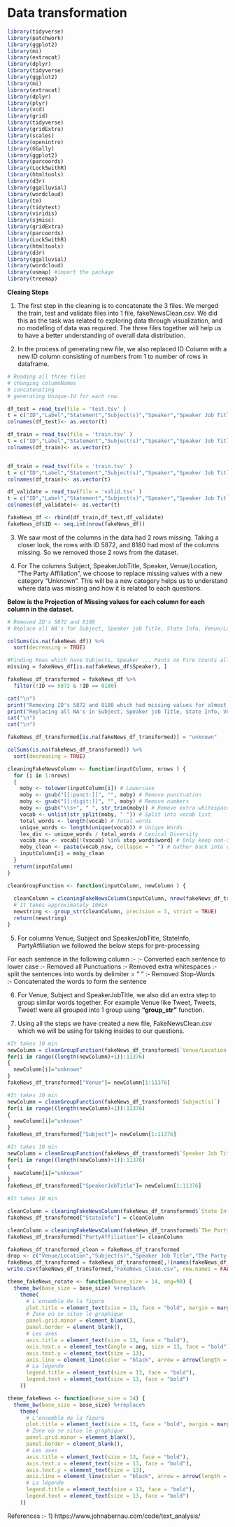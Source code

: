# Data transformation

```r
library(tidyverse)
library(patchwork)
library(ggplot2)
library(mi)
library(extracat)
library(dplyr)
library(tidyverse)
library(ggplot2)
library(mi)
library(extracat)
library(dplyr)
library(plyr)
library(vcd)
library(grid)
library(tidyverse)
library(gridExtra)
library(scales)
library(openintro)
library(GGally)
library(ggplot2)
library(parcoords)
library(Lock5withR)
library(htmltools)
library(d3r)
library(ggalluvial)
library(wordcloud)
library(tm)
library(tidytext)
library(viridis)
library(sjmisc)
library(gridExtra)
library(parcoords)
library(Lock5withR)
library(htmltools)
library(d3r)
library(ggalluvial)
library(wordcloud)
library(usmap) #import the package
library(treemap)
```

**Cleaing Steps**

1) The first step in the cleaning is to concatenate the 3 files. We merged the train, test and validate files into 1 file, fakeNewsClean.csv. We did this as the task was related to exploring data through visualization, and no modelling of data was required. The three files together will help us to have a better understanding of overall data distribution.

2) In the process of generating new file, we also replaced ID Column with a new ID column consisting of numbers from 1 to number of rows in dataframe.


```r
# Reading all three files
# changing columnNames 
# concatenating 
# generating Unique-Id for each row. 

df_test = read_tsv(file = 'test.tsv' )
t = c("ID","Label","Statement","Subject(s)","Speaker","Speaker Job Title","State Info","The Party Affiliation","Barely True Counts","False Counts","Half True Counts","Mostly True Counts","Pants on Fire Counts","Venue/Location")
colnames(df_test)<- as.vector(t)

df_train = read_tsv(file = 'train.tsv' )
t = c("ID","Label","Statement","Subject(s)","Speaker","Speaker Job Title","State Info","The Party Affiliation","Barely True Counts","False Counts","Half True Counts","Mostly True Counts","Pants on Fire Counts","Venue/Location")
colnames(df_train)<- as.vector(t)


df_train = read_tsv(file = 'train.tsv' )
t = c("ID","Label","Statement","Subject(s)","Speaker","Speaker Job Title","State Info","The Party Affiliation","Barely True Counts","False Counts","Half True Counts","Mostly True Counts","Pants on Fire Counts","Venue/Location")
colnames(df_train)<- as.vector(t)

df_validate = read_tsv(file = 'valid.tsv' )
t = c("ID","Label","Statement","Subject(s)","Speaker","Speaker Job Title","State Info","The Party Affiliation","Barely True Counts","False Counts","Half True Counts","Mostly True Counts","Pants on Fire Counts","Venue/Location")
colnames(df_validate)<- as.vector(t)

fakeNews_df <- rbind(df_train,df_test,df_validate)
fakeNews_df$ID <- seq.int(nrow(fakeNews_df))
```


3) We saw most of the columns in the data had 2 rows missing. Taking a closer look, the rows with ID 5872, and 8180 had most of the columns missing. So we removed those 2 rows from the dataset. 

4) For The columns Subject, SpeakerJobTitle, Speaker, Venue/Location, "The Party Affiliation", we choose to replace missing values with a new category "Unknown". This will be a new category helps us to understand where data was missing and how it is related to each questions. 

**Below is the Projection of Missing values for each column for each column in the dataset.**
```r

# Removed ID's 5872 and 8180
# Replace all NA's for Subject, Speaker job Title, State Info, Venue/Location, Speaker, The Party Affiliation with "Unknown"

colSums(is.na(fakeNews_df)) %>%
  sort(decreasing = TRUE)

#Finding Rows which have Subjects, Speaker ... Pants on Fire Counts all zero
missing = fakeNews_df[is.na(fakeNews_df$Speaker), ]  

fakeNews_df_transformed = fakeNews_df %>% 
  filter(!ID == 5872 & !ID == 8180)

cat("\n")
print("Removing ID's 5872 and 8180 which had missing values for almost all columns")
print("Replacing all NA's in Subject, Speaker job Title, State Info, Venue/Location, Speaker, The Party Affiliation with Unknown")
cat("\n")
cat("\n")

fakeNews_df_transformed[is.na(fakeNews_df_transformed)] = "unknown"

colSums(is.na(fakeNews_df_transformed)) %>%
  sort(decreasing = TRUE)

```

```r

cleaningFakeNewsColumn <- function(inputColumn, nrows ) { 
  for (i in 1:nrows)
  {
    moby <- tolower(inputColumn[i]) # Lowercase
    moby <- gsub("[[:punct:]]", "", moby) # Remove punctuation
    moby <- gsub("[[:digit:]]", "", moby) # Remove numbers
    moby <- gsub("\\s+", " ", str_trim(moby)) # Remove extra whitespaces
    vocab <- unlist(str_split(moby, " ")) # Split into vocab list
    total_words <- length(vocab) # Total words
    unique_words <- length(unique(vocab)) # Unique Words
    lex_div <- unique_words / total_words # Lexical Diversity 
    vocab_nsw <- vocab[!(vocab) %in% stop_words$word] # Only keep non-stopwords
    moby_clean <- paste(vocab_nsw, collapse = " ") # Gather back into one string
    inputColumn[i] = moby_clean
  }
  return(inputColumn)
}

cleanGroupFunction <- function(inputColumn, newColumn ) { 
  
  cleanColumn = cleaningFakeNewsColumn(inputColumn, nrow(fakeNews_df_transformed))
  # It takes approximately 10min
  newstring <- group_str(cleanColumn, precision = 3, strict = TRUE)
  return(newstring)
}
```

5) For columns Venue, Subject and SpeakerJobTitle, StateInfo, PartyAffiliation we followed the below steps for pre-processing

For each sentence in the following column :- 
  :- Converted each sentence  to lower case
  :- Removed all Punctuations
  :- Removed extra whitespaces
  :- split the sentences into words by delimiter = " "
  :- Removed Stop-Words  
  :- Concatenated the words to form the sentence
  
6) For Venue, Subject and SpeakerJobTitle, we also did an extra step to group similar words together. For example Venue like Tweet, Tweets, Tweet! were all grouped into 1 group using **"group_str"** function. 

7) Using all the steps we have created a new file, FakeNewsClean.csv which we will be using for taking insides to our questions.

```r
#It takes 10 min
newColumn = cleanGroupFunction(fakeNews_df_transformed$`Venue/Location`)
for(i in range((length(newColumn)+1)):11376)
{
  newColumn[i]="unknown"
}
fakeNews_df_transformed["Venue"]= newColumn[1:11376]

#It takes 10 min
newColumn = cleanGroupFunction(fakeNews_df_transformed$`Subject(s)`)
for(i in range((length(newColumn)+1)):11376)
{
  newColumn[i]="unknown"
}
fakeNews_df_transformed["Subject"]= newColumn[1:11376]

#It takes 10 min
newColumn = cleanGroupFunction(fakeNews_df_transformed$`Speaker Job Title`)
for(i in range((length(newColumn)+1)):11376)
{
  newColumn[i]="unknown"
}
fakeNews_df_transformed["SpeakerJobTitle"]= newColumn[1:11376]
```


```r
#It takes 10 min

cleanColumn = cleaningFakeNewsColumn(fakeNews_df_transformed$`State Info`, nrow(fakeNews_df_transformed))
fakeNews_df_transformed["StateInfo"] = cleanColumn

cleanColumn = cleaningFakeNewsColumn(fakeNews_df_transformed$`The Party Affiliation`, nrow(fakeNews_df_transformed))
fakeNews_df_transformed["PartyAffiliation"]= cleanColumn

```

```r
fakeNews_df_transformed_clean = fakeNews_df_transformed
drop <- c("Venue/Location","Subject(s)","Speaker Job Title","The Party Affiliation","State Info")
fakeNews_df_transformed = fakeNews_df_transformed[,!(names(fakeNews_df_transformed) %in% drop)]
write.csv(fakeNews_df_transformed,"FakeNews_Clean.csv", row.names = FALSE)
```


```r
theme_fakeNews_rotate <- function(base_size = 14, ang=90) {
  theme_bw(base_size = base_size) %+replace%
    theme(
      # L'ensemble de la figure
      plot.title = element_text(size = 13, face = "bold", margin = margin(0,0,5,0), hjust = 0),
      # Zone où se situe le graphique
      panel.grid.minor = element_blank(),
      panel.border = element_blank(),
      # Les axes
      axis.title = element_text(size = 13, face = "bold"),
      axis.text.x = element_text(angle = ang, size = 13, face = "bold"),
      axis.text.y = element_text(size = 13),
      axis.line = element_line(color = "black", arrow = arrow(length = unit(0.3, "lines"), type = "closed")),
      # La légende
      legend.title = element_text(size = 13, face = "bold"),
      legend.text = element_text(size = 13, face = "bold")
    )}

theme_fakeNews <- function(base_size = 14) {
  theme_bw(base_size = base_size) %+replace%
    theme(
      # L'ensemble de la figure
      plot.title = element_text(size = 13, face = "bold", margin = margin(0,0,5,0), hjust = 0),
      # Zone où se situe le graphique
      panel.grid.minor = element_blank(),
      panel.border = element_blank(),
      # Les axes
      axis.title = element_text(size = 13, face = "bold"),
      axis.text.x = element_text(size = 13, face = "bold"),
      axis.text.y = element_text(size = 13),
      axis.line = element_line(color = "black", arrow = arrow(length = unit(0.3, "lines"), type = "closed")),
      # La légende
      legend.title = element_text(size = 13, face = "bold"),
      legend.text = element_text(size = 13, face = "bold")
    )}
```


References :-
1) https://www.johnabernau.com/code/text_analysis/






